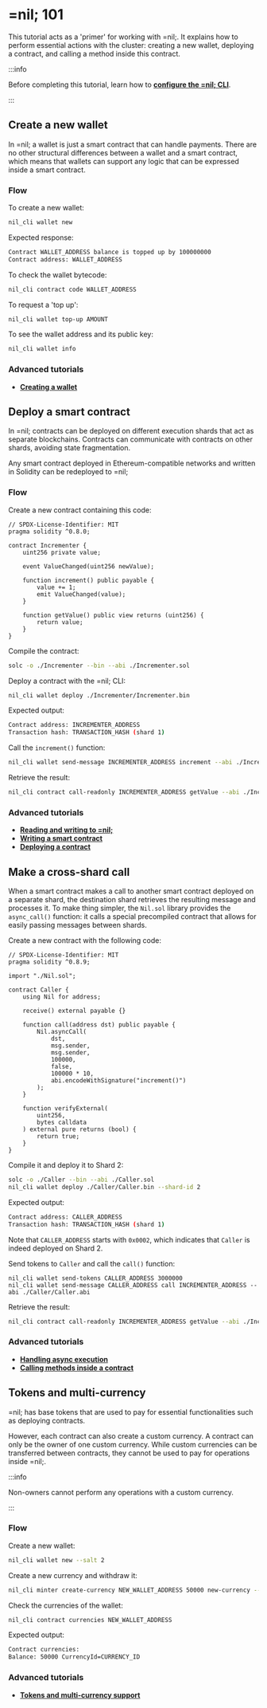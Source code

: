 # =nil; 101

This tutorial acts as a 'primer' for working with =nil;. It explains how to perform essential actions with the cluster: creating a new wallet, deploying a contract, and calling a method inside this contract.

:::info

Before completing this tutorial, learn how to [**configure the =nil; CLI**](../tools/nil-cli/usage).

:::

## Create a new wallet

In =nil; a wallet is just a smart contract that can handle payments. There are no other structural differences between a wallet and a smart contract, which means that wallets can support any logic that can be expressed inside a smart contract.

### Flow

To create a new wallet:

```bash
nil_cli wallet new
```

Expected response:

```bash
Contract WALLET_ADDRESS balance is topped up by 100000000
Contract address: WALLET_ADDRESS
```

To check the wallet bytecode:

```bash
nil_cli contract code WALLET_ADDRESS
```

To request a 'top up':

```bash
nil_cli wallet top-up AMOUNT
```

To see the wallet address and its public key:

```bash
nil_cli wallet info
```

### Advanced tutorials

* [**Creating a wallet**](./essentials/creating-a-wallet)

## Deploy a smart contract

In =nil; contracts can be deployed on different execution shards that act as separate blockchains. Contracts can communicate with contracts on other shards, avoiding state fragmentation.

Any smart contract deployed in Ethereum-compatible networks and written in Solidity can be redeployed to =nil;

### Flow

Create a new contract containing this code:

```solidity showLineNumbers
// SPDX-License-Identifier: MIT
pragma solidity ^0.8.0;

contract Incrementer {
    uint256 private value;

    event ValueChanged(uint256 newValue);

    function increment() public payable {
        value += 1;
        emit ValueChanged(value);
    }

    function getValue() public view returns (uint256) {
        return value;
    }
}
```

Compile the contract:

```bash
solc -o ./Incrementer --bin --abi ./Incrementer.sol
```

Deploy a contract with the =nil; CLI:

```bash
nil_cli wallet deploy ./Incrementer/Incrementer.bin
```

Expected output:

```bash
Contract address: INCREMENTER_ADDRESS
Transaction hash: TRANSACTION_HASH (shard 1)
```

Call the `increment()` function:

```bash
nil_cli wallet send-message INCREMENTER_ADDRESS increment --abi ./Incrementer/Incrementer.abi
```

Retrieve the result:

```bash
nil_cli contract call-readonly INCREMENTER_ADDRESS getValue --abi ./Incrementer/Incrementer.abi
```

### Advanced tutorials

* [**Reading and writing to =nil;**](./essentials/reading-writing-info)
* [**Writing a smart contract**](./working-with-smart-contracts/writing-a-contract)
* [**Deploying a contract**](./working-with-smart-contracts/deploying-a-contract)

## Make a cross-shard call

When a smart contract makes a call to another smart contract deployed on a separate shard, the destination shard retrieves the resulting message and processes it. To make thing simpler, the `Nil.sol` library provides the `async_call()` function: it calls a special precompiled contract that allows for easily passing messages between shards.

Create a new contract with the following code:

```solidity showLineNumbers
// SPDX-License-Identifier: MIT
pragma solidity ^0.8.9;

import "./Nil.sol";

contract Caller {
    using Nil for address;

    receive() external payable {}

    function call(address dst) public payable {
        Nil.asyncCall(
            dst,
            msg.sender,
            msg.sender,
            100000,
            false,
            100000 * 10,
            abi.encodeWithSignature("increment()")
        );
    }

    function verifyExternal(
        uint256,
        bytes calldata
    ) external pure returns (bool) {
        return true;
    }
}
```

Compile it and deploy it to Shard 2:

```bash
solc -o ./Caller --bin --abi ./Caller.sol
nil_cli wallet deploy ./Caller/Caller.bin --shard-id 2
```

Expected output:

```bash
Contract address: CALLER_ADDRESS
Transaction hash: TRANSACTION_HASH (shard 1)
```

Note that `CALLER_ADDRESS` starts with `0x0002`, which indicates that `Caller` is indeed deployed on Shard 2.

Send tokens to `Caller` and call the `call()` function:

```
nil_cli wallet send-tokens CALLER_ADDRESS 3000000
nil_cli wallet send-message CALLER_ADDRESS call INCREMENTER_ADDRESS --abi ./Caller/Caller.abi
```

Retrieve the result:

```bash
nil_cli contract call-readonly INCREMENTER_ADDRESS getValue --abi ./Incrementer/Incrementer.abi
```

### Advanced tutorials

* [**Handling async execution**](./essentials/handling-async-execution)
* [**Calling methods inside a contract**](./working-with-smart-contracts/calling-contract-methods)

## Tokens and multi-currency

=nil; has base tokens that are used to pay for essential functionalities such as deploying contracts.

However, each contract can also create a custom currency. A contract can only be the owner of one custom currency. While custom currencies can be transferred between contracts, they cannot be used to pay for operations inside =nil;. 

:::info

Non-owners cannot perform any operations with a custom currency.

:::

### Flow

Create a new wallet:

```bash
nil_cli wallet new --salt 2
```

Create a new currency and withdraw it:

```bash
nil_cli minter create-currency NEW_WALLET_ADDRESS 50000 new-currency --withdraw
```

Check the currencies of the wallet:

```bash
nil_cli contract currencies NEW_WALLET_ADDRESS
```

Expected output:

```bash
Contract currencies:
Balance: 50000 CurrencyId=CURRENCY_ID
```

### Advanced tutorials

* [**Tokens and multi-currency support**](./essentials/tokens-multi-currency)